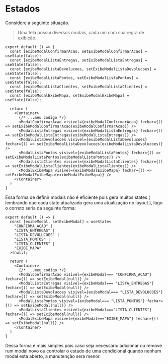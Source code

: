 # Estados
Considere a seguinte situação.
> Uma tela possui diversos modais, cada um com sua regra de exibição.

```tsx
export default () => {
  const [exibeModalConfirmarAcao, setExibeModalConfirmarAcao] = useState(false);
  const [exibeModalListaEntregas, setExibeModalListaEntregas] = useState(false);
  const [exibeModalListaDevolucoes, setExibeModalListaDevolucoes] = useState(false);
  const [exibeModalListaPontos, setExibeModalListaPontos] = useState(false);
  const [exibeModalListaClientes, setExibeModalListaClientes] = useState(false);
  const [exibeModalExibeMapa, setExibeModalExibeMapa] = useState(false);

  return (
    <Container>
      {/* ...meu codigo */}
      <ModalConfirmarAcao visivel={exibeModalConfirmarAcao} fechar={() => setExibeModalConfirmarAcao(exibeModalConfirmarAcao)} />
      <ModalListaEntregas visivel={exibeModalListaEntregas} fechar={() => setExibeModalListaEntregas(exibeModalListaEntregas)} />
      <ModalListaDevolucoes visivel={exibeModalListaDevolucoes} fechar={() => setExibeModalListaDevolucoes(exibeModalListaDevolucoes)} />
      <ModalListaPontos visivel={exibeModalListaPontos} fechar={() => setExibeModalListaPontos(exibeModalListaPontos)} />
      <ModalListaClientes visivel={exibeModalListaClientes} fechar={() => setExibeModalListaClientes(exibeModalListaClientes)} />
      <ModalExibeMapa visivel={exibeModalExibeMapa} fechar={() => setExibeModalExibeMapa(exibeModalExibeMapa)} />
    </Container>
  )
}
```
Essa forma de definir modais não é eficiente pois gera muitos states ( lembrando que cada state atualizado gera uma atualização no layout ), logo o correto seria da seguinte forma:
```tsx
export default () => {
  const [exibeModal, setExibeModal] = useState<
    "CONFIRMA_ACAO" |
    "LISTA_ENTREGAS" |
    "LISTA_DEVOLUCOES" |
    "LISTA_PONTOS" |
    "LISTA_CLIENTES" |
    "EXIBE_MAPA"
  >(null);

  return (
    <Container>
      {/* ...meu codigo */}
      <ModalConfirmarAcao visivel={exibeModal=== "CONFIRMA_ACAO"} fechar={() => setExibeModal(null)} />
      <ModalListaEntregas visivel={exibeModal=== "LISTA_ENTREGAS"} fechar={() => setExibeModal(null)} />
      <ModalListaDevolucoes visivel={exibeModal=== "LISTA_DEVOLUCOES"} fechar={() => setExibeModal(null)} />
      <ModalListaPontos visivel={exibeModal=== "LISTA_PONTOS"} fechar={() => setExibeModal(null)} />
      <ModalListaClientes visivel={exibeModal==="LISTA_CLIENTES"} fechar={() => setExibeModal(null)} />
      <ModalExibeMapa visivel={exibeModal==="EXIBE_MAPA"} fechar={() => setExibeModal(null)} />
    </Container>
  )
}
```
Dessa forma é mais simples pois caso seja necessario adicionar ou remove rum modal novo ou controlar o estado de uma condicional quando nenhum modal esta aberto, a manutenção sera menor.
